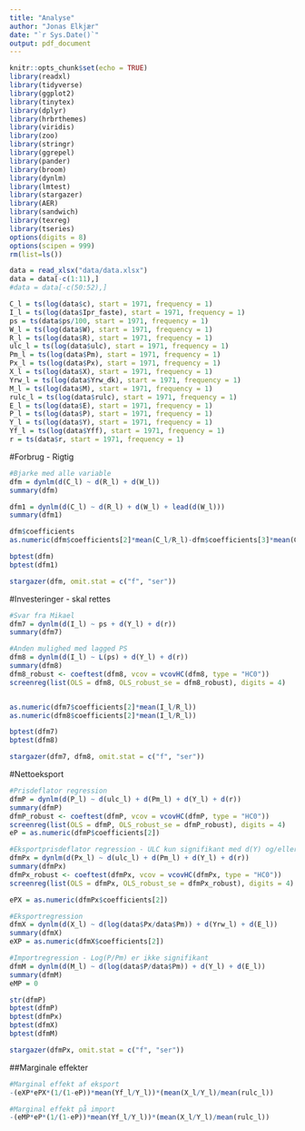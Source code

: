 ```yaml
---
title: "Analyse"
author: "Jonas Elkjær"
date: "`r Sys.Date()`"
output: pdf_document
---
```


```r
knitr::opts_chunk$set(echo = TRUE)
library(readxl)
library(tidyverse)
library(ggplot2)
library(tinytex)
library(dplyr)
library(hrbrthemes)
library(viridis)
library(zoo)
library(stringr)
library(ggrepel)
library(pander)
library(broom)
library(dynlm)
library(lmtest)
library(stargazer)
library(AER)
library(sandwich)
library(texreg)
library(tseries)
options(digits = 8)
options(scipen = 999)
rm(list=ls())
```

```r
data = read_xlsx("data/data.xlsx")
data = data[-c(1:11),]
#data = data[-c(50:52),]
```

```r
C_l = ts(log(data$c), start = 1971, frequency = 1)
I_l = ts(log(data$Ipr_faste), start = 1971, frequency = 1)
ps = ts(data$ps/100, start = 1971, frequency = 1)
W_l = ts(log(data$W), start = 1971, frequency = 1)
R_l = ts(log(data$R), start = 1971, frequency = 1)
ulc_l = ts(log(data$ulc), start = 1971, frequency = 1)
Pm_l = ts(log(data$Pm), start = 1971, frequency = 1)
Px_l = ts(log(data$Px), start = 1971, frequency = 1)
X_l = ts(log(data$X), start = 1971, frequency = 1)
Yrw_l = ts(log(data$Yrw_dk), start = 1971, frequency = 1)
M_l = ts(log(data$M), start = 1971, frequency = 1)
rulc_l = ts(log(data$rulc), start = 1971, frequency = 1)
E_l = ts(log(data$E), start = 1971, frequency = 1)
P_l = ts(log(data$P), start = 1971, frequency = 1)
Y_l = ts(log(data$Y), start = 1971, frequency = 1)
Yf_l = ts(log(data$Yff), start = 1971, frequency = 1)
r = ts(data$r, start = 1971, frequency = 1)
```

#Forbrug - Rigtig
```r
#Bjarke med alle variable
dfm = dynlm(d(C_l) ~ d(R_l) + d(W_l))
summary(dfm)

dfm1 = dynlm(d(C_l) ~ d(R_l) + d(W_l) + lead(d(W_l)))
summary(dfm1)

dfm$coefficients
as.numeric(dfm$coefficients[2]*mean(C_l/R_l)-dfm$coefficients[3]*mean(C_l/W_l))

bptest(dfm)
bptest(dfm1)
```

```r
stargazer(dfm, omit.stat = c("f", "ser"))
```

#Investeringer - skal rettes
```r
#Svar fra Mikael
dfm7 = dynlm(d(I_l) ~ ps + d(Y_l) + d(r))
summary(dfm7)

#Anden mulighed med lagged PS
dfm8 = dynlm(d(I_l) ~ L(ps) + d(Y_l) + d(r))
summary(dfm8)
dfm8_robust <- coeftest(dfm8, vcov = vcovHC(dfm8, type = "HC0"))
screenreg(list(OLS = dfm8, OLS_robust_se = dfm8_robust), digits = 4)


as.numeric(dfm7$coefficients[2]*mean(I_l/R_l))
as.numeric(dfm8$coefficients[2]*mean(I_l/R_l))

bptest(dfm7)
bptest(dfm8)
```

```r
stargazer(dfm7, dfm8, omit.stat = c("f", "ser"))
```




#Nettoeksport
```r
#Prisdeflator regression
dfmP = dynlm(d(P_l) ~ d(ulc_l) + d(Pm_l) + d(Y_l) + d(r))
summary(dfmP)
dfmP_robust <- coeftest(dfmP, vcov = vcovHC(dfmP, type = "HC0"))
screenreg(list(OLS = dfmP, OLS_robust_se = dfmP_robust), digits = 4)
eP = as.numeric(dfmP$coefficients[2])

#Eksportprisdeflator regression - ULC kun signifikant med d(Y) og/eller r som kontrolvariable
dfmPx = dynlm(d(Px_l) ~ d(ulc_l) + d(Pm_l) + d(Y_l) + d(r))
summary(dfmPx)
dfmPx_robust <- coeftest(dfmPx, vcov = vcovHC(dfmPx, type = "HC0"))
screenreg(list(OLS = dfmPx, OLS_robust_se = dfmPx_robust), digits = 4)

ePX = as.numeric(dfmPx$coefficients[2])

#Eksportregression
dfmX = dynlm(d(X_l) ~ d(log(data$Px/data$Pm)) + d(Yrw_l) + d(E_l))
summary(dfmX)
eXP = as.numeric(dfmX$coefficients[2])

#Importregression - Log(P/Pm) er ikke signifikant
dfmM = dynlm(d(M_l) ~ d(log(data$P/data$Pm)) + d(Y_l) + d(E_l))
summary(dfmM)
eMP = 0

str(dfmP)
bptest(dfmP)
bptest(dfmPx)
bptest(dfmX)
bptest(dfmM)
```

```r
stargazer(dfmPx, omit.stat = c("f", "ser"))
```


##Marginale effekter
```r
#Marginal effekt af eksport
-(eXP*ePX*(1/(1-eP))*mean(Yf_l/Y_l))*(mean(X_l/Y_l)/mean(rulc_l))

#Marginal effekt på import
-(eMP*eP*(1/(1-eP))*mean(Yf_l/Y_l))*(mean(X_l/Y_l)/mean(rulc_l))
```

